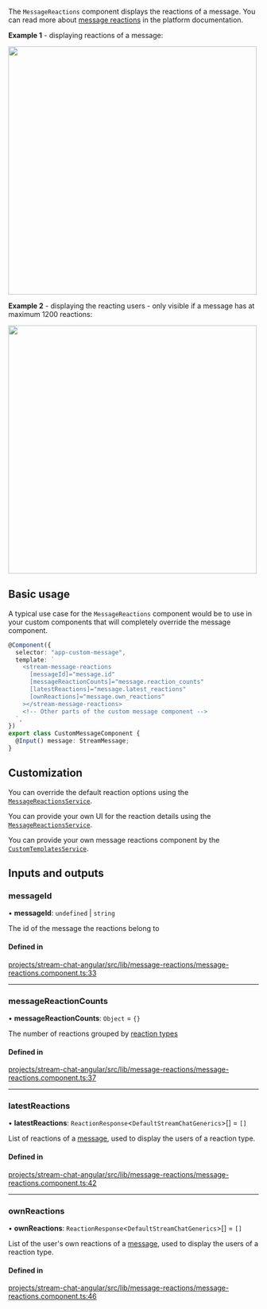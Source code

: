 
The `MessageReactions` component displays the reactions of a message. You can read more about [message reactions](https://getstream.io/chat/docs/javascript/send_reaction/?language=javascript) in the platform documentation.

**Example 1** - displaying reactions of a message:

<img src={MessageReactionsScreenshot} width="500" />

**Example 2** - displaying the reacting users - only visible if a message has at maximum 1200 reactions:

<img src={MessageReactionsDetailsScreenshot} width="500" />

## Basic usage

A typical use case for the `MessageReactions` component would be to use in your custom components that will completely override the message component.

```typescript
@Component({
  selector: "app-custom-message",
  template: `
    <stream-message-reactions
      [messageId]="message.id"
      [messageReactionCounts]="message.reaction_counts"
      [latestReactions]="message.latest_reactions"
      [ownReactions]="message.own_reactions"
    ></stream-message-reactions>
    <!-- Other parts of the custom message component -->
  `,
})
export class CustomMessageComponent {
  @Input() message: StreamMessage;
}
```

## Customization

You can override the default reaction options using the [`MessageReactionsService`](../services/MessageReactionsService.mdx).

You can provide your own UI for the reaction details using the [`MessageReactionsService`](../services/MessageReactionsService.mdx).

You can provide your own message reactions component by the [`CustomTemplatesService`](../services/CustomTemplatesService.mdx).

[//]: # "Start of generated content"
## Inputs and outputs 


### messageId

• **messageId**: `undefined` \| `string`

The id of the message the reactions belong to

#### Defined in

[projects/stream-chat-angular/src/lib/message-reactions/message-reactions.component.ts:33](https://github.com/GetStream/stream-chat-angular/blob/068012a8db2e357d31090cf77c507f1272a67018/projects/stream-chat-angular/src/lib/message-reactions/message-reactions.component.ts#L33)

___

### messageReactionCounts

• **messageReactionCounts**: `Object` = `{}`

The number of reactions grouped by [reaction types](https://github.com/GetStream/stream-chat-angular/tree/master/projects/stream-chat-angular/src/lib/message-reactions/message-reactions.component.ts)

#### Defined in

[projects/stream-chat-angular/src/lib/message-reactions/message-reactions.component.ts:37](https://github.com/GetStream/stream-chat-angular/blob/068012a8db2e357d31090cf77c507f1272a67018/projects/stream-chat-angular/src/lib/message-reactions/message-reactions.component.ts#L37)

___

### latestReactions

• **latestReactions**: `ReactionResponse`\<`DefaultStreamChatGenerics`\>[] = `[]`

List of reactions of a [message](../types/stream-message.mdx), used to display the users of a reaction type.

#### Defined in

[projects/stream-chat-angular/src/lib/message-reactions/message-reactions.component.ts:42](https://github.com/GetStream/stream-chat-angular/blob/068012a8db2e357d31090cf77c507f1272a67018/projects/stream-chat-angular/src/lib/message-reactions/message-reactions.component.ts#L42)

___

### ownReactions

• **ownReactions**: `ReactionResponse`\<`DefaultStreamChatGenerics`\>[] = `[]`

List of the user's own reactions of a [message](../types/stream-message.mdx), used to display the users of a reaction type.

#### Defined in

[projects/stream-chat-angular/src/lib/message-reactions/message-reactions.component.ts:46](https://github.com/GetStream/stream-chat-angular/blob/068012a8db2e357d31090cf77c507f1272a67018/projects/stream-chat-angular/src/lib/message-reactions/message-reactions.component.ts#L46)

[//]: # "End of generated content"
